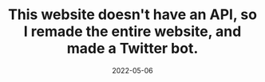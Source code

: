 ---
title: This website doesn't have an API, so I remade the entire website, and made a Twitter bot.
description: The poet this twitter bot i had earlier, had several issues, like being too expensive to host, and not being able to use reliably. It was time to change this.
date: 2022-05-06
categories: ['twitter', 'bot']
ogImage: ./og-image.png
external : https://dev.to/dhravya/this-website-doesnt-have-an-api-so-i-made-my-own-with-extra-features-3fd6
---